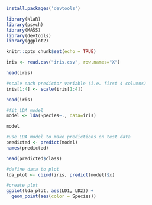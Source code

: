 
```{r}
install.packages('devtools')
```

```{r}
library(klaR)
library(psych)
library(MASS)
library(devtools)
library(ggplot2)
```

```{r setup, include=FALSE}
knitr::opts_chunk$set(echo = TRUE)
```


```{r}
iris <- read.csv("iris.csv", row.names="X")
```


```{r}
head(iris)
```



```{r}
#scale each predictor variable (i.e. first 4 columns)
iris[1:4] <- scale(iris[1:4])
```

```{r}
head(iris)
```




```{r}
#fit LDA model
model <- lda(Species~., data=iris)
```


```{r}
model
```



```{r}
#use LDA model to make predictions on test data
predicted <- predict(model)
names(predicted)
```

```{r}
head(predicted$class)
```


```{r}
#define data to plot
lda_plot <- cbind(iris, predict(model)$x)
```


```{r}
#create plot
ggplot(lda_plot, aes(LD1, LD2)) +
  geom_point(aes(color = Species))
```


